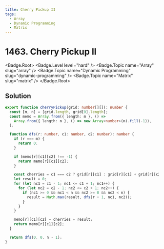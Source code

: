 ```yaml
---
title: Cherry Pickup II
tags:
  - Array
  - Dynamic Programming
  - Matrix
---
```


# 1463. Cherry Pickup II

<Badge.Root>
  <Badge.Level level="hard" />
  <Badge.Topic name="Array" slug="array" />
  <Badge.Topic name="Dynamic Programming" slug="dynamic-programming" />
  <Badge.Topic name="Matrix" slug="matrix" />
</Badge.Root>

## Solution

```typescript filename="solution.ts" copy
export function cherryPickup(grid: number[][]): number {
  const [m, n] = [grid.length, grid[0].length];
  const memo = Array.from({ length: m }, () =>
    Array.from({ length: n }, () => new Array<number>(n).fill(-1)),
  );

  function dfs(r: number, c1: number, c2: number): number {
    if (r === m) {
      return 0;
    }

    if (memo[r][c1][c2] !== -1) {
      return memo[r][c1][c2];
    }

    const cherries = c1 === c2 ? grid[r][c1] : grid[r][c1] + grid[r][c2];
    let result = 0;
    for (let nc1 = c1 - 1; nc1 <= c1 + 1; nc1++) {
      for (let nc2 = c2 - 1; nc2 <= c2 + 1; nc2++) {
        if (nc1 >= 0 && nc1 < n && nc2 >= 0 && nc2 < n) {
          result = Math.max(result, dfs(r + 1, nc1, nc2));
        }
      }
    }

    memo[r][c1][c2] = cherries + result;
    return memo[r][c1][c2];
  }

  return dfs(0, 0, n - 1);
}
```

<ProblemLink
  codingSite="leetcode"
  href="https://leetcode.com/problems/cherry-pickup-ii"
  title="Cherry Pickup II"
/>
